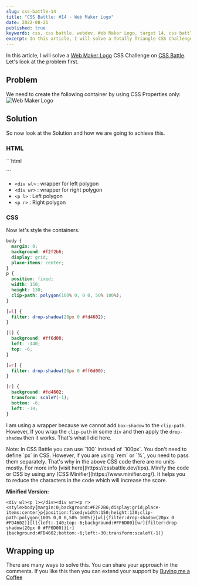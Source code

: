 ```yaml
---
slug: css-battle-14
title: "CSS Battle: #14 - Web Maker Logo"
date: 2022-08-21
published: true
keywords: css, css battle, webdev, Web Maker Logo, target 14, css battle 14
excerpt: In this article, I will solve a Totally Triangle CSS Challenge on CSS Battle.
---
```


In this article, I will solve a [Web Maker Logo](https://cssbattle.dev/play/14) CSS Challenge on [CSS Battle](https://cssbattle.dev). Let's look at the problem first.

## Problem

We need to create the following container by using CSS Properties only:
![Web Maker Logo](https://cssbattle.dev/targets/14.png)

## Solution

So now look at the Solution and how we are going to achieve this.

<YouTube id="2YXNVlBKhLI" />

### HTML

<CodeTitle lang="html" title="index.html" />
```html
<div wl><p l></div>
<div wr><p r>
```

- `<div wl>` : wrapper for left polygon
- `<div wr>` : wrapper for right polygon
- `<p l>` : Left polygon
- `<p r>` : Right polygon

### CSS

Now let's style the containers.

<CodeTitle lang="css" title="style.css" />

```css
body {
  margin: 0;
  background: #f2f2b6;
  display: grid;
  place-items: center;
}
p {
  position: fixed;
  width: 150;
  height: 130;
  clip-path: polygon(100% 0, 0 0, 50% 100%);
}

[wl] {
  filter: drop-shadow(20px 0 #fd4602);
}

[l] {
  background: #ff6d00;
  left: -140;
  top: -6;
}

[wr] {
  filter: drop-shadow(20px 0 #ff6d00);
}

[r] {
  background: #fd4602;
  transform: scaleY(-1);
  bottom: -6;
  left: -30;
}
```

I am using a wrapper because we cannot add `box-shadow` to the `clip-path`. However, If you wrap the `clip-path` in some `div` and then apply the `drop-shadow` then it works. That's what I did here.

<Tip id="1">
  Note: In CSS Battle you can use `100` instead of `100px`. You don't need to
  define `px` in CSS. However, if you are using `rem` or `%`, you need to pass
  them separately. That's why in the above CSS code there are no units mostly.
  For more info [visit here](https://cssbattle.dev/tips).
</Tip>

<Tip id="2">
  Minify the code or CSS by using any [CSS Minifier](https://www.minifier.org/).
  It helps you to reduce the characters in the code which will increase the
  score.
</Tip>

**Minified Version:**

```text
<div wl><p l></div><div wr><p r><style>body{margin:0;background:#F2F2B6;display:grid;place-items:center}p{position:fixed;width:150;height:130;clip-path:polygon(100% 0,0 0,50% 100%)}[wl]{filter:drop-shadow(20px 0 #FD4602)}[l]{left:-140;top:-6;background:#FF6D00}[wr]{filter:drop-shadow(20px 0 #FF6D00)}[r]{background:#FD4602;bottom:-6;left:-30;transform:scaleY(-1)}
```

## Wrapping up

There are many ways to solve this. You can share your approach in the comments. If you like this then you can extend your support by [Buying me a Coffee](https://buymeacoffee.com/scarlett1130)

<NextAndPreviousButton
  prevHref="/blogs/css-battle-13"
  prevTitle="CSS Battle: #13 - Totally Triangle"
  nextHref="/blogs/css-battle-15"
  nextTitle="CSS Battle: #15 - Overlap"
/>
